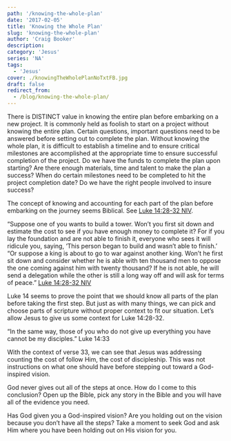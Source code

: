 ```yaml
---
path: '/knowing-the-whole-plan'
date: '2017-02-05'
title: 'Knowing the Whole Plan'
slug: 'knowing-the-whole-plan'
author: 'Craig Booker'
description:
category: 'Jesus'
series: 'NA'
tags:
  - 'Jesus'
cover: ./knowingTheWholePlanNoTxtFB.jpg
draft: false
redirect_from:
  - /blog/knowing-the-whole-plan/
---
```


There is DISTINCT value in knowing the entire plan before embarking on a new project. It is commonly held as foolish to start on a project without knowing the entire plan. Certain questions, important questions need to be answered before setting out to complete the plan. Without knowing the whole plan, it is difficult to establish a timeline and to ensure critical milestones are accomplished at the appropriate time to ensure successful completion of the project. Do we have the funds to complete the plan upon starting? Are there enough materials, time and talent to make the plan a success? When do certain milestones need to be completed to hit the project completion date? Do we have the right people involved to insure success?

The concept of knowing and accounting for each part of the plan before embarking on the journey seems Biblical. See ‭‭[Luke‬ ‭14:28-32‬ ‭NIV‬‬](http://bible.com/111/luk.14.28-32.niv).

“Suppose one of you wants to build a tower. Won’t you first sit down and estimate the cost to see if you have enough money to complete it? For if you lay the foundation and are not able to finish it, everyone who sees it will ridicule you, saying, ‘This person began to build and wasn’t able to finish.’ “Or suppose a king is about to go to war against another king. Won’t he first sit down and consider whether he is able with ten thousand men to oppose the one coming against him with twenty thousand? If he is not able, he will send a delegation while the other is still a long way off and will ask for terms of peace.” ‭‭[Luke‬ ‭14:28-32‬ ‭NIV‬‬](http://bible.com/111/luk.14.28-32.niv)

Luke 14 seems to prove the point that we should know all parts of the plan before taking the first step. But just as with many things, we can pick and choose parts of scripture without proper context to fit our situation. Let’s allow Jesus to give us some context for Luke 14:28-32.

“In the same way, those of you who do not give up everything you have cannot be my disciples.” Luke 14:33

With the context of verse 33, we can see that Jesus was addressing counting the cost of follow Him, the cost of discipleship. This was not instructions on what one should have before stepping out toward a God-inspired vision.

God never gives out all of the steps at once. How do I come to this conclusion? Open up the Bible, pick any story in the Bible and you will have all of the evidence you need.

Has God given you a God-inspired vision? Are you holding out on the vision because you don’t have all the steps? Take a moment to seek God and ask Him where you have been holding out on His vision for you.
